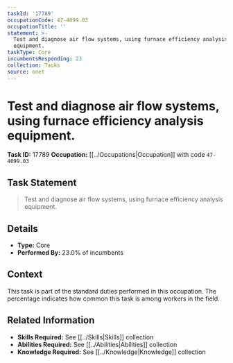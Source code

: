 ```yaml
---
taskId: '17789'
occupationCode: 47-4099.03
occupationTitle: ''
statement: >-
  Test and diagnose air flow systems, using furnace efficiency analysis
  equipment.
taskType: Core
incumbentsResponding: 23
collection: Tasks
source: onet
---
```

# Test and diagnose air flow systems, using furnace efficiency analysis equipment.

**Task ID:** 17789
**Occupation:** [[../Occupations|Occupation]] with code `47-4099.03`

## Task Statement

> Test and diagnose air flow systems, using furnace efficiency analysis equipment.

## Details

- **Type:** Core
- **Performed By:** 23.0% of incumbents

## Context

This task is part of the standard duties performed in this occupation. The percentage indicates how common this task is among workers in the field.

## Related Information

- **Skills Required:** See [[../Skills|Skills]] collection
- **Abilities Required:** See [[../Abilities|Abilities]] collection
- **Knowledge Required:** See [[../Knowledge|Knowledge]] collection

